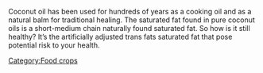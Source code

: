 Coconut oil has been used for hundreds of years as a cooking oil and as a natural balm for traditional healing. The saturated fat found in pure coconut oils is a short-medium chain naturally found saturated fat. So how is it still healthy? It’s the artificially adjusted trans fats 
saturated fat that pose potential risk to your health.

{{stub}}

[[Category:Food crops]]